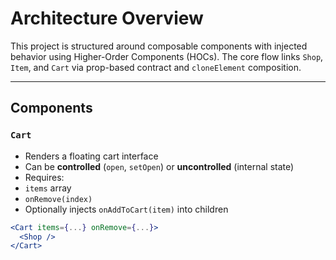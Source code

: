 
<Meta title="Architecture Overview" />

# Architecture Overview

This project is structured around composable components with injected behavior using Higher-Order Components (HOCs). The core flow links `Shop`, `Item`, and `Cart` via prop-based contract and `cloneElement` composition.

---

## Components

### `Cart`

- Renders a floating cart interface
- Can be **controlled** (`open`, `setOpen`) or **uncontrolled** (internal state)
- Requires:
- `items` array
- `onRemove(index)`
- Optionally injects `onAddToCart(item)` into children

```jsx
<Cart items={...} onRemove={...}>
  <Shop />
</Cart>
